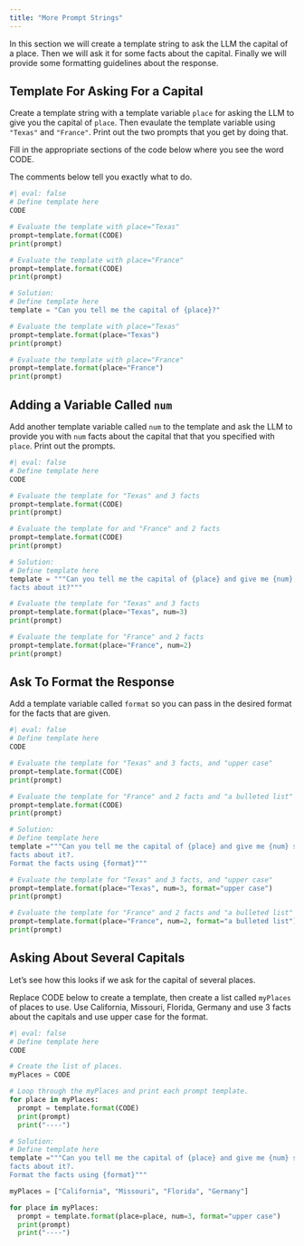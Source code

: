 ```yaml
---
title: "More Prompt Strings"
---
```


In this section we will create a template string to ask the LLM the capital of
a place. Then we will ask it for some facts about the capital. Finally we will
provide some formatting guidelines about the response.

## Template For Asking For a Capital

Create a template string with a template variable `place` for asking the LLM to
give you the capital of `place`. Then evaulate the template variable using
`"Texas"` and `"France"`. Print out the two prompts that you get by doing that.

Fill in the appropriate sections of the code below where you see the word CODE.

The comments below tell you exactly what to do.

```python
#| eval: false
# Define template here
CODE

# Evaluate the template with place="Texas"
prompt=template.format(CODE)
print(prompt)

# Evaluate the template with place="France"
prompt=template.format(CODE)
print(prompt)
```
```python
# Solution:
# Define template here
template = "Can you tell me the capital of {place}?"

# Evaluate the template with place="Texas"
prompt=template.format(place="Texas")
print(prompt)

# Evaluate the template with place="France"
prompt=template.format(place="France")
print(prompt)
```

## Adding a Variable Called `num`

Add another template variable called `num` to the template and ask the LLM to
provide you with `num` facts about the capital that that you specified with
`place`. Print out the prompts.

```python
#| eval: false
# Define template here
CODE

# Evaluate the template for "Texas" and 3 facts
prompt=template.format(CODE)
print(prompt)

# Evaluate the template for and "France" and 2 facts
prompt=template.format(CODE)
print(prompt)
```
```python
# Solution:
# Define template here
template = """Can you tell me the capital of {place} and give me {num} simple
facts about it?"""

# Evaluate the template for "Texas" and 3 facts
prompt=template.format(place="Texas", num=3)
print(prompt)

# Evaluate the template for "France" and 2 facts
prompt=template.format(place="France", num=2)
print(prompt)
```

## Ask To Format the Response

Add a template variable called `format` so you can pass in the desired format
for the facts that are given.

```python
#| eval: false
# Define template here
CODE

# Evaluate the template for "Texas" and 3 facts, and "upper case"
prompt=template.format(CODE)
print(prompt)

# Evaluate the template for "France" and 2 facts and "a bulleted list"
prompt=template.format(CODE)
print(prompt)
```
```python
# Solution:
# Define template here
template ="""Can you tell me the capital of {place} and give me {num} simple
facts about it?.
Format the facts using {format}"""

# Evaluate the template for "Texas" and 3 facts, and "upper case"
prompt=template.format(place="Texas", num=3, format="upper case")
print(prompt)

# Evaluate the template for "France" and 2 facts and "a bulleted list"
prompt=template.format(place="France", num=2, format="a bulleted list")
print(prompt)
```

## Asking About Several Capitals

Let's see how this looks if we ask for the capital of several places.

Replace CODE below to create a template, then create a list called `myPlaces`
of places to use. Use California, Missouri, Florida, Germany and use 3 facts
about the capitals and use upper case for the format.

```python
#| eval: false
# Define template here
CODE

# Create the list of places.
myPlaces = CODE

# Loop through the myPlaces and print each prompt template.
for place in myPlaces:
  prompt = template.format(CODE)
  print(prompt)
  print("----")
```
```python
# Solution:
# Define template here
template ="""Can you tell me the capital of {place} and give me {num} simple
facts about it?.
Format the facts using {format}"""

myPlaces = ["California", "Missouri", "Florida", "Germany"]

for place in myPlaces:
  prompt = template.format(place=place, num=3, format="upper case")
  print(prompt)
  print("----")
```
